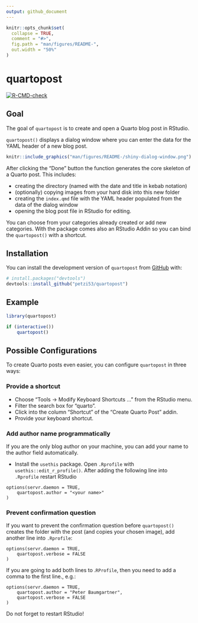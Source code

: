 ```yaml
---
output: github_document
---
```


```r
knitr::opts_chunk$set(
  collapse = TRUE,
  comment = "#>",
  fig.path = "man/figures/README-",
  out.width = "50%"
)
```

# quartopost

<!-- badges: start -->

[![R-CMD-check](https://github.com/petzi53/quartopost/actions/workflows/R-CMD-check.yaml/badge.svg)](https://github.com/petzi53/quartopost/actions/workflows/R-CMD-check.yaml)

<!-- badges: end -->

## Goal

The goal of `quartopost` is to create and open a Quarto blog post in
RStudio.

`quartopost()` displays a dialog window where you can enter the data for
the YAML header of a new blog post.

```r
knitr::include_graphics("man/figures/README-/shiny-dialog-window.png")
```

After clicking the "Done" button the function generates the core
skeleton of a Quarto post. This includes:

-   creating the directory (named with the date and title in kebab
    notation)
-   (optionally) copying images from your hard disk into this new folder
-   creating the `index.qmd` file with the YAML header populated from
    the data of the dialog window
-   opening the blog post file in RStudio for editing.

You can choose from your categories already created or add new
categories. With the package comes also an RStudio Addin so you can bind
the `quartopost()` with a shortcut.

## Installation

You can install the development version of `quartopost` from
[GitHub](https://github.com/) with:

```r
# install.packages("devtools")
devtools::install_github("petzi53/quartopost")
```

## Example

```r
library(quartopost)

if (interactive()) 
    quartopost()
```

## Possible Configurations

To create Quarto posts even easier, you can configure `quartopost` in
three ways:

### Provide a shortcut

- Choose "Tools -\> Modify Keyboard Shortcuts ..." from the RStudio menu.
- Filter the search box for "quarto". 
- Click into the column "Shortcut" of the "Create Quarto Post" addin. 
- Provide your keyboard shortcut.

### Add author name programmatically

If you are the only blog author on your machine, you can add your name
to the author field automatically.

- Install the `usethis` package. Open `.Rprofile` with
`usethis::edit_r_profile()`.
After adding the following line into `.Rprofile` restart RStudio

```
options(servr.daemon = TRUE,
    quartopost.author = "<your name>" 
)
```


### Prevent confirmation question

If you want to prevent the confirmation question before `quartopost()`
creates the folder with the post (and copies your chosen image), add
another line into `.Rprofile`:

```
options(servr.daemon = TRUE,
    quartopost.verbose = FALSE 
)
```

If you are going to add both lines to .`RProfile`, then you need to add
a comma to the first line., e.g.:

```
options(servr.daemon = TRUE,
    quartopost.author = "Peter Baumgartner",
    quartopost.verbose = FALSE 
)
```
Do not forget to restart RStudio!
